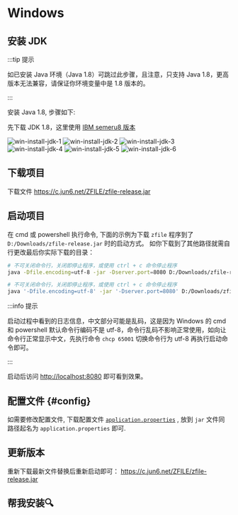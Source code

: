 
# Windows

## 安装 JDK

:::tip 提示

如已安装 Java 环境（Java 1.8）可跳过此步骤，且注意，只支持 Java 1.8，更高版本无法兼容，请保证你环境变量中是 1.8 版本的。

:::


安装 Java 1.8, 步骤如下:


先下载 JDK 1.8，这里使用 [IBM semeru8 版本](https://github.com/ibmruntimes/semeru8-binaries/releases/download/jdk8u372-b07_openj9-0.38.0/ibm-semeru-open-jdk_x64_windows_8u372b07_openj9-0.38.0.msi)

<div className={ 'w-1/2' }>

![win-install-jdk-1](./img/win-install-jdk-1.png)
![win-install-jdk-2](./img/win-install-jdk-2.png)
![win-install-jdk-3](./img/win-install-jdk-3.png)
![win-install-jdk-4](./img/win-install-jdk-4.png)
![win-install-jdk-5](./img/win-install-jdk-5.png)
![win-install-jdk-6](./img/win-install-jdk-6.png)

</div>

## 下载项目

下载文件 https://c.jun6.net/ZFILE/zfile-release.jar

## 启动项目

在 cmd 或 powershell 执行命令, 下面的示例为下载 `zfile` 程序到了 `D:/Downloads/zfile-release.jar` 时的启动方式。
如你下载到了其他路径就需自行更改最后你实际下载的目录：



<Tabs>
<TabItem value="cmd" label="CMD">

```bash showLineNumbers
# 不可关闭命令行，关闭即停止程序，或使用 ctrl + c 命令停止程序
java -Dfile.encoding=utf-8 -jar -Dserver.port=8080 D:/Downloads/zfile-release.jar
```

</TabItem>
<TabItem value="powershell" label="PowerShell">

```bash showLineNumbers
# 不可关闭命令行，关闭即停止程序，或使用 ctrl + c 命令停止程序
java '-Dfile.encoding=utf-8' -jar '-Dserver.port=8080' D:/Downloads/zfile-release.jar
```

</TabItem>
</Tabs>


:::info 提示

启动过程中看到的日志信息，中文部分可能是乱码，这是因为 Windows 的 cmd 和 powershell 默认命令行编码不是 utf-8，命令行乱码不影响正常使用，如向让命令行正常显示中文，先执行命令 `chcp 65001` 切换命令行为 utf-8 再执行启动命令即可。

:::

启动后访问 [http://localhost:8080](http://localhost:8080) 即可看到效果。

## 配置文件 {#config}

如需要修改配置文件, 下载配置文件 [`application.properties`](https://c.jun6.net/ZFILE/application.properties) , 放到 `jar` 文件同路径起名为 `application.properties` 即可.

## 更新版本

重新下载最新文件替换后重新启动即可： https://c.jun6.net/ZFILE/zfile-release.jar

## 帮我安装🔍
<HelpInfoSub />
